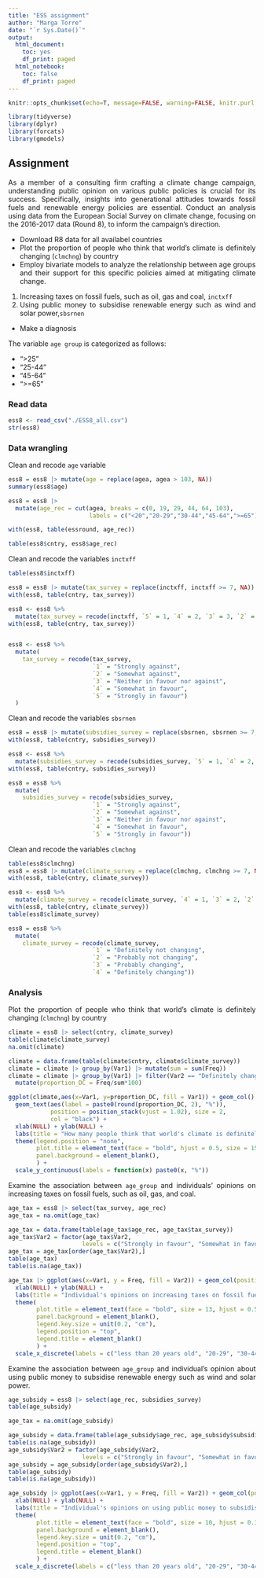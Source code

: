 ```yaml
---
title: "ESS assignment"
author: "Marga Torre"
date: "`r Sys.Date()`"
output:
  html_document:
    toc: yes
    df_print: paged
  html_notebook:
    toc: false
    df_print: paged
---
```


```{=html}
<style>
body {
text-align: justify}
</style>
```
```r
knitr::opts_chunk$set(echo=T, message=FALSE, warning=FALSE, knitr.purl.inline = TRUE )

```

```r
library(tidyverse)
library(dplyr)
library(forcats)
library(gmodels)
```

## Assignment

As a member of a consulting firm crafting a climate change campaign, understanding public opinion on various public policies is crucial for its success. Specifically, insights into generational attitudes towards fossil fuels and renewable energy policies are essential. Conduct an analysis using data from the European Social Survey on climate change, focusing on the 2016-2017 data (Round 8), to inform the campaign's direction.

-   Download R8 data for all availabel countries
-   Plot the proportion of people who think that world's climate is definitely changing (`clmchng`) by country
-   Employ bivariate models to analyze the relationship between age groups and their support for this specific policies aimed at mitigating climate change.

1.  Increasing taxes on fossil fuels, such as oil, gas and coal, `inctxff`
2.  Using public money to subsidise renewable energy such as wind and solar power,`sbsrnen`

-   Make a diagnosis

The variable `age group` is categorized as follows:

-   "\>25"
-   "25-44"
-   "45-64"
-   "\>=65"

### Read data

```r
ess8 <- read_csv("./ESS8_all.csv")
str(ess8)
```

### Data wrangling

Clean and recode `age` variable

```r
ess8 = ess8 |> mutate(age = replace(agea, agea > 103, NA))
summary(ess8$age)

ess8 = ess8 |> 
  mutate(age_rec = cut(agea, breaks = c(0, 19, 29, 44, 64, 103),
                       labels = c("<20","20-29","30-44","45-64",">=65")))

with(ess8, table(essround, age_rec))

table(ess8$cntry, ess8$age_rec)
```

Clean and recode the variables `inctxff`

```r
table(ess8$inctxff)

ess8 = ess8 |> mutate(tax_survey = replace(inctxff, inctxff >= 7, NA))
with(ess8, table(cntry, tax_survey))

ess8 <- ess8 %>%
  mutate(tax_survey = recode(inctxff, `5` = 1, `4` = 2, `3` = 3, `2` = 4, `1` = 5)) 
with(ess8, table(cntry, tax_survey)) 


ess8 <- ess8 %>%
  mutate(
    tax_survey = recode(tax_survey,
                        `1` = "Strongly against",
                        `2` = "Somewhat against",
                        `3` = "Neither in favour nor against",
                        `4` = "Somewhat in favour",
                        `5` = "Strongly in favour")
  )
```

Clean and recode the variables `sbsrnen`

```r
ess8 = ess8 |> mutate(subsidies_survey = replace(sbsrnen, sbsrnen >= 7, NA))
with(ess8, table(cntry, subsidies_survey))

ess8 <- ess8 %>%
  mutate(subsidies_survey = recode(subsidies_survey, `5` = 1, `4` = 2, `3` = 3, `2` = 4, `1` = 5))
with(ess8, table(cntry, subsidies_survey))

ess8 = ess8 %>%
  mutate(
    subsidies_survey = recode(subsidies_survey,
                        `1` = "Strongly against",
                        `2` = "Somewhat against",
                        `3` = "Neither in favour nor against",
                        `4` = "Somewhat in favour",
                        `5` = "Strongly in favour"))
```

Clean and recode the variables `clmchng`

```r
table(ess8$clmchng)
ess8 = ess8 |> mutate(climate_survey = replace(clmchng, clmchng >= 7, NA))
with(ess8, table(cntry, climate_survey))

ess8 <- ess8 %>%
  mutate(climate_survey = recode(climate_survey, `4` = 1, `3` = 2, `2` = 3, `1` = 4))
with(ess8, table(cntry, climate_survey))
table(ess8$climate_survey)

ess8 = ess8 %>%
  mutate(
    climate_survey = recode(climate_survey,
                        `1` = "Definitely not changing",
                        `2` = "Probably not changing",
                        `3` = "Probably changing",
                        `4` = "Definitely changing"))
```

### Analysis

Plot the proportion of people who think that world's climate is definitely changing (`clmchng`) by country

```r
climate = ess8 |> select(cntry, climate_survey)
table(climate$climate_survey)
na.omit(climate)

climate = data.frame(table(climate$cntry, climate$climate_survey))
climate = climate |> group_by(Var1) |> mutate(sum = sum(Freq)) 
climate = climate |> group_by(Var1) |> filter(Var2 == "Definitely changing") |> 
  mutate(proportion_DC = Freq/sum*100)

ggplot(climate,aes(x=Var1, y=proportion_DC, fill = Var1)) + geom_col() +
  geom_text(aes(label = paste0(round(proportion_DC, 2), "%")),
            position = position_stack(vjust = 1.02), size = 2,
            col = "black") +
  xlab(NULL) + ylab(NULL) +
  labs(title = "How many people think that world's climate is definitely changing?") +
  theme(legend.position = "none",
        plot.title = element_text(face = "bold", hjust = 0.5, size = 15),
        panel.background = element_blank(),
        ) +
  scale_y_continuous(labels = function(x) paste0(x, "%"))
```

Examine the association between `age_group` and individuals' opinions on increasing taxes on fossil fuels, such as oil, gas, and coal.

```r
age_tax = ess8 |> select(tax_survey, age_rec)
age_tax = na.omit(age_tax)

age_tax = data.frame(table(age_tax$age_rec, age_tax$tax_survey))
age_tax$Var2 = factor(age_tax$Var2, 
                     levels = c("Strongly in favour", "Somewhat in favour", "Neither in favour nor against","Somewhat against", "Strongly against"))
age_tax = age_tax[order(age_tax$Var2),] 
table(age_tax)
table(is.na(age_tax))

age_tax |> ggplot(aes(x=Var1, y = Freq, fill = Var2)) + geom_col(position ="dodge") +
  xlab(NULL) + ylab(NULL) +
  labs(title = "Individual's opinions on increasing taxes on fossil fuels depending on age") +
  theme(
        plot.title = element_text(face = "bold", size = 13, hjust = 0.5),
        panel.background = element_blank(),
        legend.key.size = unit(0.2, "cm"),
        legend.position = "top",
        legend.title = element_blank()
        ) +
  scale_x_discrete(labels = c("less than 20 years old", "20-29", "30-44", "45-64", "more than 65 years old"))
```

Examine the association between `age_group` and individual's opinion about using public money to subsidise renewable energy such as wind and solar power.

```r
age_subsidy = ess8 |> select(age_rec, subsidies_survey)
table(age_subsidy)

age_tax = na.omit(age_subsidy)

age_subsidy = data.frame(table(age_subsidy$age_rec, age_subsidy$subsidies_survey))
table(is.na(age_subsidy))
age_subsidy$Var2 = factor(age_subsidy$Var2, 
                     levels = c("Strongly in favour", "Somewhat in favour", "Neither in favour nor against","Somewhat against", "Strongly against"))
age_subsidy = age_subsidy[order(age_subsidy$Var2),] 
table(age_subsidy)
table(is.na(age_subsidy))

age_subsidy |> ggplot(aes(x=Var1, y = Freq, fill = Var2)) + geom_col(position ="dodge") +
  xlab(NULL) + ylab(NULL) +
  labs(title = "Individual's opinions on using public money to subsidise renewable energy depending on age") +
  theme(
        plot.title = element_text(face = "bold", size = 10, hjust = 0.3),
        panel.background = element_blank(),
        legend.key.size = unit(0.2, "cm"),
        legend.position = "top",
        legend.title = element_blank()
        ) +
  scale_x_discrete(labels = c("less than 20 years old", "20-29", "30-44", "45-64", "more than 65 years old"))

```
